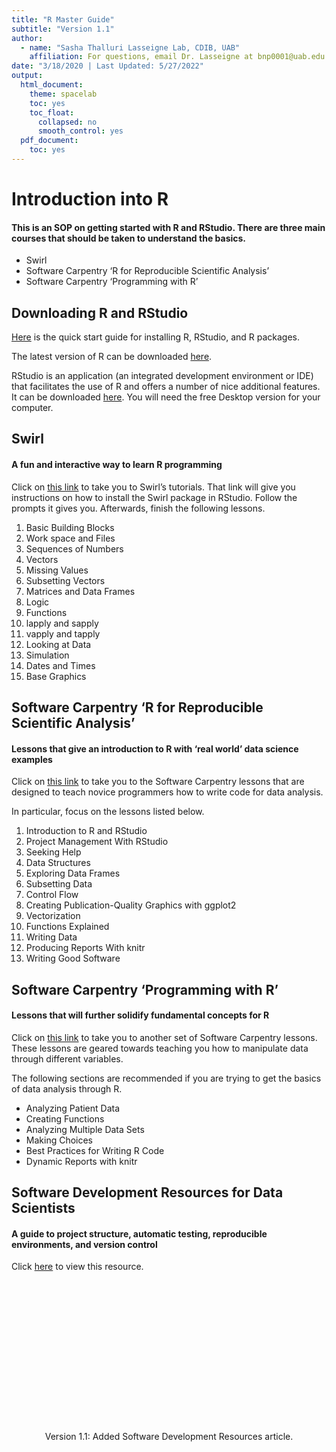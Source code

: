 ```yaml
---
title: "R Master Guide"
subtitle: "Version 1.1"
author: 
  - name: "Sasha Thalluri Lasseigne Lab, CDIB, UAB"
    affiliation: For questions, email Dr. Lasseigne at bnp0001@uab.edu
date: "3/18/2020 | Last Updated: 5/27/2022"
output:
  html_document:
    theme: spacelab
    toc: yes
    toc_float:
      collapsed: no
      smooth_control: yes
  pdf_document:
    toc: yes
---
```


# Introduction into R

#### This is an SOP on getting started with R and RStudio. There are three main courses that should be taken to understand the basics.

* Swirl
* Software Carpentry 'R for Reproducible Scientific Analysis'
* Software Carpentry 'Programming with R' 

## Downloading R and RStudio

<a href="https://data-flair.training/blogs/how-to-install-r/" target="_blank">Here</a> is the quick start guide for installing R, RStudio, and R packages. 

The latest version of R can be downloaded <a href="https://cran.r-project.org/mirrors.html" target = "_blank">here</a>.

RStudio is an application (an integrated development environment or IDE) that facilitates the use of R and offers a number of nice additional features. It can be downloaded <a href="https://www.rstudio.com/products/rstudio/download/" target="_blank">here</a>. You will need the free Desktop version for your computer.


## Swirl

#### A fun and interactive way to learn R programming

Click on <a href="https://swirlstats.com/students.html" target="_blank">this link</a> to take you to Swirl's tutorials. That link will give you instructions on how to install the Swirl package in RStudio. Follow the prompts it gives you. Afterwards, finish the following lessons.

1. Basic Building Blocks
2. Work space and Files
3. Sequences of Numbers
4. Vectors
5. Missing Values
6. Subsetting Vectors
7. Matrices and Data Frames
8. Logic
9. Functions
10. lapply and sapply
11. vapply and tapply
12. Looking at Data
13. Simulation
14. Dates and Times
15. Base Graphics


## Software Carpentry 'R for Reproducible Scientific Analysis'

#### Lessons that give an introduction to R with 'real world' data science examples

Click on <a href="http://swcarpentry.github.io/r-novice-gapminder/" target="_blank">this link</a> to take you to the Software Carpentry lessons that are designed to teach novice programmers how to write code for data analysis.

In particular, focus on the lessons listed below.

1. Introduction to R and RStudio
2. Project Management With RStudio
3. Seeking Help
4. Data Structures
5. Exploring Data Frames
6. Subsetting Data
7. Control Flow
8. Creating Publication-Quality Graphics with ggplot2
9. Vectorization
10. Functions Explained
11. Writing Data
15. Producing Reports With knitr
16. Writing Good Software

## Software Carpentry 'Programming with R' 

#### Lessons that will further solidify fundamental concepts for R 

Click on <a href="http://swcarpentry.github.io/r-novice-inflammation/" target="_blank">this link</a> to take you to another set of Software Carpentry lessons. These lessons are geared towards teaching you how to manipulate data through different variables. 

The following sections are recommended if you are trying to get the basics of data analysis through R. 

* Analyzing Patient Data
* Creating Functions
* Analyzing Multiple Data Sets
* Making Choices
* Best Practices for Writing R Code
* Dynamic Reports with knitr

## Software Development Resources for Data Scientists

#### A guide to project structure, automatic testing, reproducible environments, and version control

Click <a href="https://www.rstudio.com/blog/software-development-resources-for-data-scientists/" target="_blank">here</a> to view this resource.
<br>
<br>
<br>
<br>
<br>
<br>
<br>
<br>
<br>
<br>
<br>
<br>
<br>
<br>
<br>
<br>
<center>Version 1.1: Added Software Development Resources article.</center>
<br>